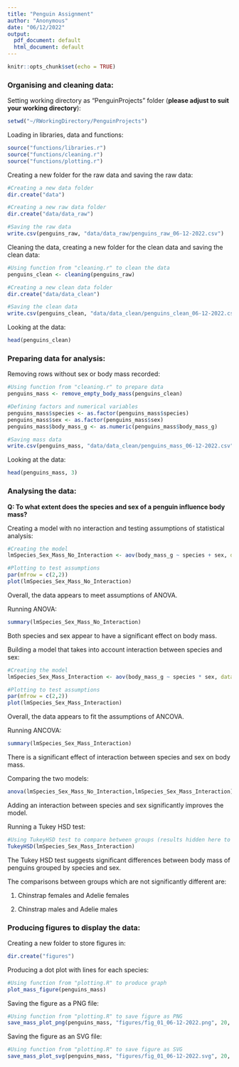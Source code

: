 ```yaml
---
title: "Penguin Assignment"
author: "Anonymous"
date: "06/12/2022"
output:
  pdf_document: default
  html_document: default
---
```


```r
knitr::opts_chunk$set(echo = TRUE)
```


### Organising and cleaning data:

Setting working directory as "PenguinProjects" folder (**please adjust to suit your working directory**):

```r
setwd("~/RWorkingDirectory/PenguinProjects")
```

Loading in libraries, data and functions:

```r
source("functions/libraries.r")
source("functions/cleaning.r")
source("functions/plotting.r")
```

Creating a new folder for the raw data and saving the raw data:

```r
#Creating a new data folder
dir.create("data")

#Creating a new raw data folder
dir.create("data/data_raw")

#Saving the raw data
write.csv(penguins_raw, "data/data_raw/penguins_raw_06-12-2022.csv")
```

Cleaning the data, creating a new folder for the clean data and saving the clean data:

```r
#Using function from "cleaning.r" to clean the data
penguins_clean <- cleaning(penguins_raw)

#Creating a new clean data folder
dir.create("data/data_clean")

#Saving the clean data
write.csv(penguins_clean, "data/data_clean/penguins_clean_06-12-2022.csv")
```

Looking at the data:

```r
head(penguins_clean)
```



### Preparing data for analysis:

Removing rows without sex or body mass recorded:

```r
#Using function from "cleaning.r" to prepare data
penguins_mass <- remove_empty_body_mass(penguins_clean)

#Defining factors and numerical variables
penguins_mass$species <- as.factor(penguins_mass$species)
penguins_mass$sex <- as.factor(penguins_mass$sex)
penguins_mass$body_mass_g <- as.numeric(penguins_mass$body_mass_g)

#Saving mass data
write.csv(penguins_mass, "data/data_clean/penguins_mass_06-12-2022.csv")
```

Looking at the data:

```r
head(penguins_mass, 3)
```


\newpage

### Analysing the data:

**Q: To what extent does the species and sex of a penguin influence body mass?**

Creating a model with no interaction and testing assumptions of statistical analysis:

```r
#Creating the model
lmSpecies_Sex_Mass_No_Interaction <- aov(body_mass_g ~ species + sex, data = penguins_mass)

#Plotting to test assumptions
par(mfrow = c(2,2))
plot(lmSpecies_Sex_Mass_No_Interaction)
```
Overall, the data appears to meet assumptions of ANOVA.

Running ANOVA:

```r
summary(lmSpecies_Sex_Mass_No_Interaction)
```
Both species and sex appear to have a significant effect on body mass.

Building a model that takes into account interaction between species and sex:

```r
#Creating the model
lmSpecies_Sex_Mass_Interaction <- aov(body_mass_g ~ species * sex, data = penguins_mass)

#Plotting to test assumptions
par(mfrow = c(2,2))
plot(lmSpecies_Sex_Mass_Interaction)
```
Overall, the data appears to fit the assumptions of ANCOVA.

Running ANCOVA:

```r
summary(lmSpecies_Sex_Mass_Interaction)
```
There is a significant effect of interaction between species and sex on body mass.

\newpage

Comparing the two models:

```r
anova(lmSpecies_Sex_Mass_No_Interaction,lmSpecies_Sex_Mass_Interaction)
```
Adding an interaction between species and sex significantly improves the model.

Running a Tukey HSD test:

```r
#Using TukeyHSD test to compare between groups (results hidden here to keep document tidy)
TukeyHSD(lmSpecies_Sex_Mass_Interaction)
```
The Tukey HSD test suggests significant differences between body mass of penguins grouped by species and sex.

The comparisons between groups which are not significantly different are:

1) Chinstrap females and Adelie females

2) Chinstrap males and Adelie males


\newpage

### Producing figures to display the data:

Creating a new folder to store figures in:

```r
dir.create("figures")
```

Producing a dot plot with lines for each species:

```r
#Using function from "plotting.R" to produce graph
plot_mass_figure(penguins_mass)
```

Saving the figure as a PNG file:

```r
#Using function from "plotting.R" to save figure as PNG
save_mass_plot_png(penguins_mass, "figures/fig_01_06-12-2022.png", 20, 600, 1.4)
```

Saving the figure as an SVG file:

```r
#Using function from "plotting.R" to save figure as SVG
save_mass_plot_svg(penguins_mass, "figures/fig_01_06-12-2022.svg", 20, 1.4)
```
